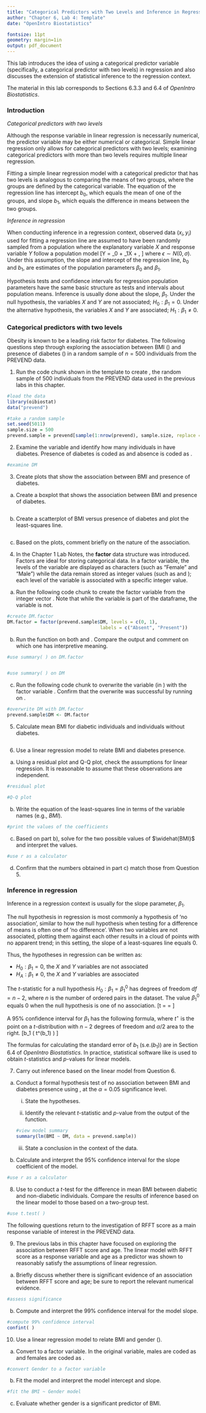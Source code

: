 ```yaml
---
title: "Categorical Predictors with Two Levels and Inference in Regression"
author: "Chapter 6, Lab 4: Template"
date: "OpenIntro Biostatistics"

fontsize: 11pt
geometry: margin=1in
output: pdf_document
---
```


\begin{small}
	
	\textbf{Topics}
	\begin{itemize}
	  \item Categorical predictors with two levels
	  \item Inference in regression
	\end{itemize}
	
\end{small}

This lab introduces the idea of using a categorical predictor variable (specifically, a categorical predictor with two levels) in regression and also discusses the extension of statistical inference to the regression context. 

The material in this lab corresponds to Sections 6.3.3 and 6.4 of *OpenIntro Biostatistics*.

\vspace{0.5cm}

### Introduction

*Categorical predictors with two levels*

Although the response variable in linear regression is necessarily numerical, the predictor variable may be either numerical or categorical. Simple linear regression only allows for categorical predictors with two levels; examining categorical predictors with more than two levels requires multiple linear regression.

Fitting a simple linear regression model with a categorical predictor that has two levels is analogous to comparing the means of two groups, where the groups are defined by the categorical variable. The equation of the regression line has intercept $b_0$, which equals the mean of one of the groups, and slope $b_1$, which equals the difference in means between the two groups.\footnote{The group for which $b_0$ is the mean is usually referred as the \textit{baseline} group or \textit{reference} group.}

*Inference in regression*

When conducting inference in a regression context, observed data $(x_i, y_i)$ used for fitting a regression line are assumed to have been randomly sampled from a population where the explanatory variable $X$ and response variable $Y$ follow a population model
\[Y = \beta_0 + \beta_1X + \epsilon, \]
where $\epsilon \sim N(0, \sigma)$. Under this assumption, the slope and intercept of the regression line, $b_0$ and $b_1$, are estimates of the population parameters $\beta_0$ and $\beta_1$.

Hypothesis tests and confidence intervals for regression population parameters have the same basic structure as tests and intervals about population means. Inference is usually done about the slope, $\beta_1$. Under the null hypothesis, the variables $X$ and $Y$ are not associated; $H_0: \beta_1 = 0$. Under the alternative hypothesis, the variables $X$ and $Y$ are associated; $H_1: \beta_1 \neq 0$.

### Categorical predictors with two levels

Obesity is known to be a leading risk factor for diabetes. The following questions step through exploring the association between BMI (\texttt{BMI}) and presence of diabetes (\texttt{DM}) in a random sample of $n = 500$ individuals from the PREVEND data.

1. Run the code chunk shown in the template to create \texttt{prevend.sample}, the random sample of 500 individuals from the PREVEND data used in the previous labs in this chapter.

```r
#load the data
library(oibiostat)
data("prevend")

#take a random sample
set.seed(5011)
sample.size = 500
prevend.sample = prevend[sample(1:nrow(prevend), sample.size, replace = FALSE), ]
```

2. Examine the variable \texttt{DM} and identify how many individuals in \texttt{prevend.sample} have diabetes. Presence of diabetes is coded as \texttt{1} and absence is coded as \texttt{0}.

```r
#examine DM

```


3. Create plots that show the association between BMI and presence of diabetes.

a) Create a boxplot that shows the association between BMI and presence of diabetes.

    
```r

```
    
    
b) Create a scatterplot of BMI versus presence of diabetes and plot the least-squares line.


```r

```

    
c) Based on the plots, comment briefly on the nature of the association.





4. In the Chapter 1 Lab Notes, the **factor** data structure was introduced. Factors are ideal for storing categorical data. In a factor variable, the levels of the variable are displayed as characters (such as "Female" and "Male") while the data remain stored as integer values (such as \texttt{0} and \texttt{1}); each level of the variable is associated with a specific integer value.


a) Run the following code chunk to create the factor variable \texttt{DM.factor} from the integer vector \texttt{DM}. Note that while the \texttt{DM} variable is part of the \texttt{prevend.sample} dataframe, the variable \texttt{DM.factor} is not.
    
```r
#create DM.factor
DM.factor = factor(prevend.sample$DM, levels = c(0, 1),
                                  labels = c("Absent", "Present"))
```
    


b) Run the \texttt{summary()} function on both \texttt{DM.factor} and \texttt{DM}. Compare the output and comment on which one has interpretive meaning.

```r
#use summary( ) on DM.factor


#use summary( ) on DM
```

    

c) Run the following code chunk to overwrite the \texttt{DM} variable (in \texttt{prevend.sample}) with the factor variable \texttt{DM.factor}. Confirm that the overwrite was successful by running \texttt{summary()} on \texttt{DM}.
    
```r
#overwrite DM with DM.factor
prevend.sample$DM <- DM.factor
```
    


    
5. Calculate mean BMI for diabetic individuals and individuals without diabetes.

```r

```





6. Use a linear regression model to relate BMI and diabetes presence.


a) Using a residual plot and Q-Q plot, check the assumptions for linear regression. It is reasonable to assume that these observations are independent.

```r
#residual plot

#Q-Q plot

```



    
b) Write the equation of the least-squares line in terms of the variable names (e.g., *BMI*).



```r
#print the values of the coefficients

```


    
c) Based on part b), solve for the two possible values of $\widehat{BMI}$ and interpret the values.


```r
#use r as a calculator

```
    
    
    
d) Confirm that the numbers obtained in part c) match those from Question 5.



\newpage

### Inference in regression

Inference in a regression context is usually for the slope parameter, $\beta_1$. 

The null hypothesis in regression is most commonly a hypothesis of 'no association', similar to how the null hypothesis when testing for a difference of means is often one of 'no difference'. When two variables are not associated, plotting them against each other results in a cloud of points with no apparent trend; in this setting, the slope of a least-squares line equals 0. 

Thus, the hypotheses in regression can be written as:

- $H_0: \beta_1 = 0$, the $X$ and $Y$ variables are not associated
- $H_A: \beta_1 \neq 0$, the $X$ and $Y$ variables are associated

The $t$-statistic for a null hypothesis $H_0: \beta_1 = \beta_1^0$ has degrees of freedom $df = n - 2$, where $n$ is the number of ordered pairs in the dataset. The value $\beta_1^0$ equals 0 when the null hypothesis is one of no association.
\[t = \dfrac{b_1 - \beta_1^0}{\text{s.e.}(b_1)} = \dfrac{b_1}{\text{s.e.}(b_1)} \]

A 95\% confidence interval for $\beta_1$ has the following formula, where $t^\star$ is the point on a $t$-distribution with $n - 2$ degrees of freedom and $\alpha/2$ area to the right.
\[b_1 \pm \left( t^\star \times \text{s.e.}(b_1) \right) \]

The formulas for calculating the standard error of $b_1$ (s.e.($b_1$)) are in Section 6.4 of *OpenIntro Biostatistics*. In practice, statistical software like \textsf{R} is used to obtain $t$-statistics and $p$-values for linear models.



7. Carry out inference based on the linear model from Question 6.


a) Conduct a formal hypothesis test of no association between BMI and diabetes presence using \texttt{prevend.sample}, at the $\alpha = 0.05$ significance level.
    
    i. State the hypotheses.
        
        
        
    
    ii. Identify the relevant $t$-statistic and $p$-value from the output of the \texttt{summary(lm( ))} function. 
    

    ```r
#view model summary
summary(lm(BMI ~ DM, data = prevend.sample))
```
        
        
        
        
    iii. State a conclusion in the context of the data.
    




b) Calculate and interpret the 95\% confidence interval for the slope coefficient of the model.

```r
#use r as a calculator

```



8. Use \texttt{t.test( )} to conduct a $t$-test for the difference in mean BMI between diabetic and non-diabetic individuals. Compare the results of inference based on the linear model to those based on a two-group test.

```r
#use t.test( )
```





\vspace{0.25cm}

The following questions return to the investigation of RFFT score as a main response variable of interest in the PREVEND data.

9. The previous labs in this chapter have focused on exploring the association between RFFT score and age. The linear model with RFFT score as a response variable and age as a predictor was shown to reasonably satisfy the assumptions of linear regression.


a) Briefly discuss whether there is significant evidence of an association between RFFT score and age; be sure to report the relevant numerical evidence.
    


```r
#assess significance

```
    
    
    
    
b) Compute and interpret the 99\% confidence interval for the model slope.
    
<!---
To use confint( ), enter a model and specify the confidence level of the desired interval.

For example,
  confint(lm(y ~ x), level = 0.95)
would output the 95% CIs for the estimated coefficients in the model y ~ x.

--->

```r
#compute 99% confidence interval
confint( )
```

    
    
    
    
10. Use a linear regression model to relate BMI and gender (\texttt{Gender}).

a) Convert \texttt{Gender} to a factor variable. In the original variable, males are coded as \texttt{0} and females are coded as \texttt{1}. 
    
```r
#convert Gender to a factor variable

```



b) Fit the model and interpret the model intercept and slope.
    
```r
#fit the BMI ~ Gender model

```
    


c) Evaluate whether gender is a significant predictor of BMI.

